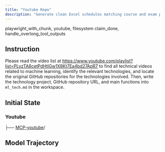```yaml
---
title: "Youtube Repo"
description: "Generate clean Excel schedules matching course and exam preferences, keeping only valid options."
---
```


<Columns cols={2}>
  <Card title="MCP Server" icon="cloud">
    playwright_with_chunk, youtube, filesystem
  </Card>
  <Card title="Local Tool" icon="terminal">
    claim_done, handle_overlong_tool_outputs
  </Card>
</Columns>

## Instruction

Please read the video list at https://www.youtube.com/playlist?list=PLyzTA8cetPdHtlGw1X8Kt7Ea4bd27ApR7 to find all technical videos related to machine learning, identify the relevant technologies, and locate the original GitHub repositories for the technologies involved. Then, write the technology project, GitHub repository URL, and main functions into `ml_tech.md` in the workspace.

## Initial State

### Youtube

<div className="file-tree">
├── <a href="https://www.youtube.com/playlist?list=PLyzTA8cetPdHtlGw1X8Kt7Ea4bd27ApR7">MCP-youtube</a>/
</div>


## Model Trajectory
